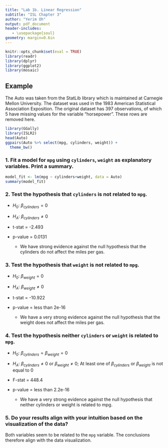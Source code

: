 ```yaml
---
title: "Lab 1b. Linear Regression"
subtitle: "ISL Chapter 3"
author: "Yerim Oh"
output: pdf_document
header-includes:
   - \usepackage{soul}
geometry: margin=0.6in
---
```


```r
knitr::opts_chunk$set(eval = TRUE)
library(readr)
library(dplyr)
library(ggplot2)
library(mosaic)
```

## Example

The Auto was taken from the StatLib library which is maintained at Carnegie Mellon University. The dataset was used in the 1983 American Statistical Association Exposition. The original dataset has 397 observations, of which 5 have missing values for the variable "horsepower". These rows are removed here.

```r
library(GGally)
library(ISLR2)
head(Auto)
ggpairs(Auto %>% select(mpg, cylinders, weight)) + 
  theme_bw()
```

\newpage

### 1. Fit a model for `mpg` using `cylinders`, `weight` as explanatory variables. Print a summary.

```r
model_fit <- lm(mpg ~ cylinders+weight, data = Auto)
summary(model_fit)
```

\vspace{18pt}

### 2. Test the hypothesis that `cylinders` is not related to `mpg`.

-   $H_0$: $\beta_{cylinders} = 0$

-   $H_A$: $\beta_{cylinders} \neq 0$

-   t-stat = -2.493

-   p-value = 0.0131

    -   We have strong evidence against the null hypothesis that the cylinders do not affect the miles per gas.

\vspace{18pt}

### 3. Test the hypothesis that `weight` is not related to `mpg`.

-   $H_0$: $\beta_{weight} = 0$

-   $H_A$: $\beta_{weight} \neq 0$

-   t-stat = -10.922

-   p-value = less than 2e-16

    -   We have a very strong evidence against the null hypothesis that the weight does not affect the miles per gas.

\vspace{18pt}

### 4. Test the hypothesis neither `cylinders` or `weight` is related to `mpg`.

-   $H_0$: $\beta_{cylinders} = \beta_{weight} = 0$

-   $H_A$: $\beta_{cylinders} \neq 0$ or $\beta_{weight} \neq 0$; At least one of $\beta_{cylinders}$ or $\beta_{weight}$ is not equal to 0

-   F-stat = 448.4

-   p-value = less than 2.2e-16

    -   We have a very strong evidence against the null hypothesis that neither cylinders or weight is related to mpg.

\vspace{18pt}

### 5. Do your results align with your intuition based on the visualization of the data?

Both variables seem to be related to the `mpg` variable. The conclusions therefore align with the data visualization.
